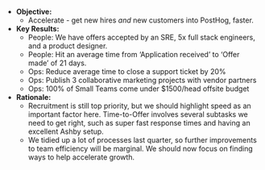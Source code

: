 * **Objective:**
    * Accelerate - get new hires _and_ new customers into PostHog, faster.
* **Key Results:**
    * People: We have offers accepted by an SRE, 5x full stack engineers, and a product designer. 
    * People: Hit an average time from ‘Application received’ to ‘Offer made’ of 21 days. 
    * Ops: Reduce average time to close a support ticket by 20%
    * Ops: Publish 3 collaborative marketing projects with vendor partners
    * Ops: 100% of Small Teams come under $1500/head offsite budget
* **Rationale:**
    * Recruitment is still top priority, but we should highlight speed as an important factor here. Time-to-Offer involves several subtasks we need to get right, such as super fast response times and having an excellent Ashby setup. 
    * We tidied up a lot of processes last quarter, so further improvements to team efficiency will be marginal. We should now focus on finding ways to help accelerate growth. 
